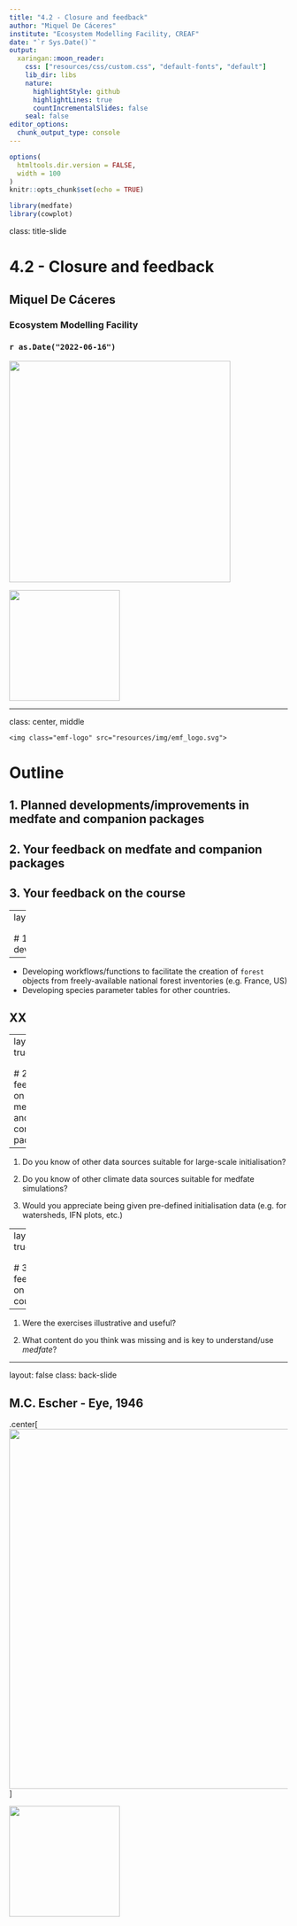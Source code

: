 ```yaml
---
title: "4.2 - Closure and feedback"
author: "Miquel De Cáceres"
institute: "Ecosystem Modelling Facility, CREAF"
date: "`r Sys.Date()`"
output:
  xaringan::moon_reader:
    css: ["resources/css/custom.css", "default-fonts", "default"]
    lib_dir: libs
    nature:
      highlightStyle: github
      highlightLines: true
      countIncrementalSlides: false
    seal: false
editor_options: 
  chunk_output_type: console
---
```



```r
options(
  htmltools.dir.version = FALSE,
  width = 100
)
knitr::opts_chunk$set(echo = TRUE)
```


```r
library(medfate)
library(cowplot)
```


class: title-slide

# 4.2 - Closure and feedback

## Miquel De Cáceres

### Ecosystem Modelling Facility

### `r as.Date("2022-06-16")`

<img class= "escher-title" src="resources/img/Escher_eye.jpg" width=400>

<img class="logo-title" src="resources/img/emf_logo.svg" width=200>

---

class: center, middle

<div class=my-header>
    <img class="emf-logo" src="resources/img/emf_logo.svg">
</div>

<div class=my-footer></div>

# Outline

##  1. Planned developments/improvements in medfate and companion packages
##  2. Your feedback on medfate and companion packages
##  3. Your feedback on the course

---
layout: true

<div class=my-header>
    <img class="emf-logo" src="resources/img/emf_logo.svg">
</div>

<div class=my-footer></div>

# 1. Planned developments/improvements
---

+ Developing workflows/functions to facilitate the creation of `forest` objects from freely-available national forest inventories (e.g. France, US)
+ Developing species parameter tables for other countries.

## XX

---
layout: true

<div class=my-header>
    <img class="emf-logo" src="resources/img/emf_logo.svg">
</div>

<div class=my-footer></div>

# 2. Your feedback on medfate and companion packages

---


  1. Do you know of other data sources suitable for large-scale initialisation?
  
  2. Do you know of other climate data sources suitable for medfate simulations?
  
  3. Would you appreciate being given pre-defined initialisation data (e.g. for watersheds, IFN plots, etc.)
  

  
---
layout: true

<div class=my-header>
    <img class="emf-logo" src="resources/img/emf_logo.svg">
</div>

<div class=my-footer></div>

# 3. Your feedback on the course

---

1. Were the exercises illustrative and useful?

2. What content do you think was missing and is key to understand/use *medfate*?


---
layout: false
class: back-slide


## M.C. Escher - Eye, 1946

.center[
<img src="resources/img/Escher_eye.jpg" width=650>
]

<img class="logo-title" src="resources/img/emf_logo.svg" width=200>
